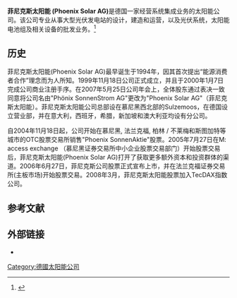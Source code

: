 '''菲尼克斯太阳能 (Phoenix Solar AG)'''是德国一家经营系统集成业务的太阳能公司。该公司专业从事大型光伏发电站的设计，建造和运营，以及光伏系统，太阳能电池组及相关设备的批发业务。<ref>{{cite news|url=http://www.reuters.com/article/rbssIndustryMaterialsUtilitiesNews/idINL1489098120080514|title=Phoenix Solar swings to Q1 profit, raises guidance|last=Prodhan|first=Georgina|date=14 May 2008|work=[[Reuters|Reuters]]|accessdate=22 November 2009}}</ref>

==历史==
菲尼克斯太阳能(Phoenix Solar AG)最早诞生于1994年，因其首次提出“能源消费者合作”理念而为人所知。1999年11月18日公司正式成立，并且于2000年1月7日完成公司商业注册手序。在2007年5月25日公司年会上，全体股东通过表决一致同意将公司名由"Phönix SonnenStrom AG"更改为"Phoenix Solar AG"（菲尼克斯太阳能）。菲尼克斯太阳能公司总部设在慕尼黑西北部的Sulzemoos，在德国设立营业部，并在意大利，西班牙，希腊，新加坡和澳大利亚均设有分公司。

自2004年11月18日起，公司开始在慕尼黑, 法兰克福, 柏林 / 不莱梅和斯图加特等城市的OTC股票交易所销售"Phoenix SonnenAktie"股票。2005年7月27日在M: access exchange （慕尼黑证券交易所中小企业股票交易部门）开始股票交易后，菲尼克斯太阳能(Phoenix Solar AG)打开了获取更多额外资本和投资群体的渠道。2006年6月27日，菲尼克斯公司股票正式宣布上市，并在法兰克福证券交易所(主板市场)开始股票交易。2008年3月，菲尼克斯太阳能股票加入TecDAX指数公司。

==参考文献==
<references />

==外部链接==
*{{官方网站|http://www.phoenixsolar.com/}}

[[Category:德國太阳能公司|Category:德國太阳能公司]]